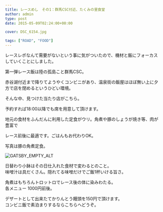---
title: レースめし　その1：群馬CSC付近、たくみの里食堂
author: admin
type: post
date: 2015-05-09T02:24:00+00:00

cover: DSC_6154.jpg

tags: ["ROAD", "FOOD"]
---

レースレポなんて需要がないという事に気がついたので、機材と飯にフォーカスしていくことにしました。

第一弾レース飯は陸の孤島こと群馬CSC。

赤谷湖付近まで降りてようやくコンビニがあり、温泉街の飯屋はほぼ無い上に夕方で店を閉めるというひどい環境。

そんな中、見つけた当たり店がこちら。

<LinkBox url="https://tabelog.com/gunma/A1003/A100302/10015723/" />

予約すれば18:00以降でも席を用意して頂けます。

地元の食材をふんだんに利用した定食がウリ。角煮や豚のしょうが焼き等、肉が豊富で

レース前後に最適です。ごはんもお代わりOK。

写真は豚の角煮定食。

![GATSBY_EMPTY_ALT](./DSC_6154.jpg)

日替わり小鉢はその日仕入れた食材で変わるとのこと。<br /> 味噌汁は具だくさん。隠れてる味噌だけでご飯1杯いける旨さ。

角煮はもちろんトロットロでレース後の体に染みわたる。<br /> 各メニュー 1000円前後。

デザートとして出来たてかりんとう饅頭を150円で頂けます。<br /> コンビニ飯で素泊まりするならこちらへどうぞ。
